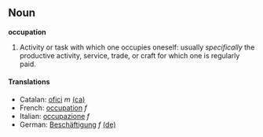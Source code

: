 ==Noun==

'''occupation'''

#Activity or task with which one occupies oneself: usually ''specifically'' the productive activity, service, trade, or craft for which one is regularly paid.

====Translations====
*Catalan: [[ofici]] ''m'' [[:ca:ofici|(ca)]] 
*French: [[occupation]] ''f''
*Italian: [[occupazione]] ''f''
*German: [[Beschäftigung]] ''f'' [[:de:Beschäftigung|(de)]]
